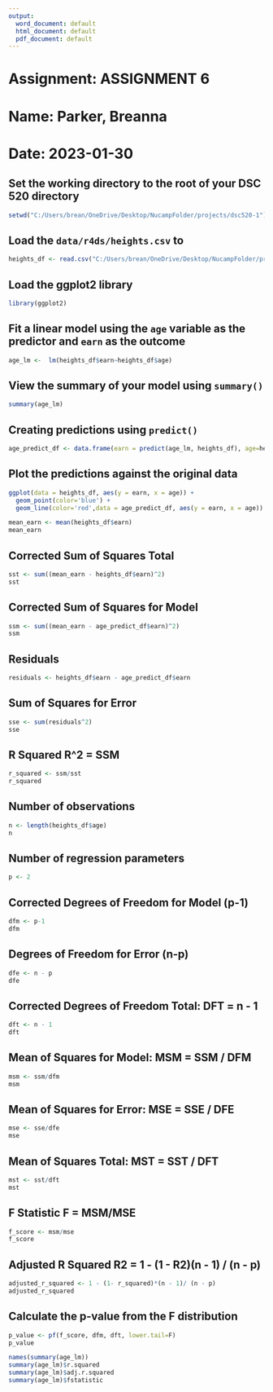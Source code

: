 ```yaml
---
output:
  word_document: default
  html_document: default
  pdf_document: default
---
```

# Assignment: ASSIGNMENT 6
# Name: Parker, Breanna
# Date: 2023-01-30

## Set the working directory to the root of your DSC 520 directory
```r
setwd("C:/Users/brean/OneDrive/Desktop/NucampFolder/projects/dsc520-1")

```



## Load the `data/r4ds/heights.csv` to

```r

heights_df <- read.csv("C:/Users/brean/OneDrive/Desktop/NucampFolder/projects/dsc520-1/data/r4ds/heights.csv")

```




## Load the ggplot2 library

```r

library(ggplot2)

```



## Fit a linear model using the `age` variable as the predictor and `earn` as the outcome
```r

age_lm <-  lm(heights_df$earn~heights_df$age)

```




## View the summary of your model using `summary()`

```r
summary(age_lm)


```



## Creating predictions using `predict()`

```r

age_predict_df <- data.frame(earn = predict(age_lm, heights_df), age=heights_df$age)


```




## Plot the predictions against the original data

```r
ggplot(data = heights_df, aes(y = earn, x = age)) +
  geom_point(color='blue') +
  geom_line(color='red',data = age_predict_df, aes(y = earn, x = age))

```






```r
mean_earn <- mean(heights_df$earn)
mean_earn

```


## Corrected Sum of Squares Total

```r
sst <- sum((mean_earn - heights_df$earn)^2)
sst

```


## Corrected Sum of Squares for Model
```r
ssm <- sum((mean_earn - age_predict_df$earn)^2)
ssm

```


## Residuals
```r
residuals <- heights_df$earn - age_predict_df$earn

```


## Sum of Squares for Error
```r
sse <- sum(residuals^2)
sse

```



## R Squared R^2 = SSM\SST

```r
r_squared <- ssm/sst
r_squared

```



## Number of observations

```r
n <- length(heights_df$age)
n

```


## Number of regression parameters
```r
p <- 2

```


## Corrected Degrees of Freedom for Model (p-1)

```r

dfm <- p-1
dfm

```


## Degrees of Freedom for Error (n-p)
```r

dfe <- n - p
dfe

```


## Corrected Degrees of Freedom Total:   DFT = n - 1

```r
dft <- n - 1
dft

```



## Mean of Squares for Model:   MSM = SSM / DFM

```r
msm <- ssm/dfm
msm

```



## Mean of Squares for Error:   MSE = SSE / DFE

```r

mse <- sse/dfe
mse

```



## Mean of Squares Total:   MST = SST / DFT

```r

mst <- sst/dft
mst

```



## F Statistic F = MSM/MSE
```r

f_score <- msm/mse
f_score

```




## Adjusted R Squared R2 = 1 - (1 - R2)(n - 1) / (n - p)
```r

adjusted_r_squared <- 1 - (1- r_squared)*(n - 1)/ (n - p)
adjusted_r_squared

```



## Calculate the p-value from the F distribution

```r

p_value <- pf(f_score, dfm, dft, lower.tail=F)
p_value

```


```r
names(summary(age_lm))
summary(age_lm)$r.squared
summary(age_lm)$adj.r.squared
summary(age_lm)$fstatistic
```

